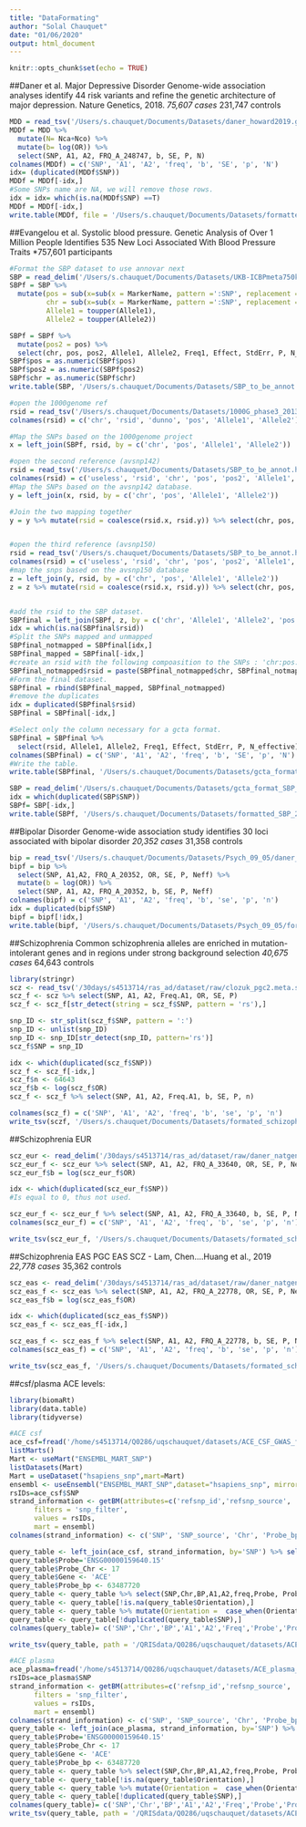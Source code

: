 ```yaml
---
title: "DataFormating"
author: "Solal Chauquet"
date: "01/06/2020"
output: html_document
---
```


```r
knitr::opts_chunk$set(echo = TRUE)
```

##Daner et al. Major Depressive Disorder
Genome-wide association analyses identify 44 risk variants and refine the genetic architecture of
major depression. Nature Genetics, 2018. 
*75,607 cases 
*231,747 controls 

```r
MDD = read_tsv('/Users/s.chauquet/Documents/Datasets/daner_howard2019.gz')
MDDf = MDD %>%
  mutate(N= Nca+Nco) %>%
  mutate(b= log(OR)) %>%
  select(SNP, A1, A2, FRQ_A_248747, b, SE, P, N)
colnames(MDDf) = c('SNP', 'A1', 'A2', 'freq', 'b', 'SE', 'p', 'N')
idx= (duplicated(MDDf$SNP))
MDDf = MDDf[-idx,]
#Some SNPs name are NA, we will remove those rows.
idx = idx= which(is.na(MDDf$SNP) ==T)
MDDf = MDDf[-idx,]
write.table(MDDf, file = '/Users/s.chauquet/Documents/Datasets/formatted_MDD_daner_howard2019.txt', quote = F, row.name = F)
```

##Evangelou et al. Systolic blood pressure.
Genetic Analysis of Over 1 Million People Identifies 535 New Loci Associated With Blood Pressure Traits
*757,601 participants

```r
#Format the SBP dataset to use annovar next
SBP = read_delim('/Users/s.chauquet/Documents/Datasets/UKB-ICBPmeta750k_SBPsummaryResults.txt', delim= ' ')
SBPf = SBP %>%
  mutate(pos = sub(x=sub(x = MarkerName, pattern =':SNP', replacement = ''), pattern = '^[0-9]+:', replacement = ''),
         chr = sub(x=sub(x = MarkerName, pattern =':SNP', replacement = ''), pattern = ':[0-9]*$', replacement = ''),
         Allele1 = toupper(Allele1),
         Allele2 = toupper(Allele2))

SBPf = SBPf %>%
  mutate(pos2 = pos) %>%
  select(chr, pos, pos2, Allele1, Allele2, Freq1, Effect, StdErr, P, N_effective)
SBPf$pos = as.numeric(SBPf$pos)
SBPf$pos2 = as.numeric(SBPf$pos2)
SBPf$chr = as.numeric(SBPf$chr)
write.table(SBP, '/Users/s.chauquet/Documents/Datasets/SBP_to_be_annot', sep = '\t', row.names = F, col.names = F, quote = F)

#open the 1000genome ref
rsid = read_tsv('/Users/s.chauquet/Documents/Datasets/1000G_phase3_20130502_all.bim', col_names = F)
colnames(rsid) = c('chr', 'rsid', 'dunno', 'pos', 'Allele1', 'Allele2')

#Map the SNPs based on the 1000genome project
x = left_join(SBPf, rsid, by = c('chr', 'pos', 'Allele1', 'Allele2'))

#open the second reference (avsnp142)
rsid = read_tsv('/Users/s.chauquet/Documents/Datasets/SBP_to_be_annot.hg19_avsnp142_dropped', col_names = F)
colnames(rsid) = c('useless', 'rsid', 'chr', 'pos', 'pos2', 'Allele1', 'Allele2')
#Map the SNPs based on the avsnp142 database.
y = left_join(x, rsid, by = c('chr', 'pos', 'Allele1', 'Allele2'))

#Join the two mapping together
y = y %>% mutate(rsid = coalesce(rsid.x, rsid.y)) %>% select(chr, pos, Allele1, Allele2, rsid)


#open the third reference (avsnp150)
rsid = read_tsv('/Users/s.chauquet/Documents/Datasets/SBP_to_be_annot.hg19_avsnp150_dropped', col_names = F)
colnames(rsid) = c('useless', 'rsid', 'chr', 'pos', 'pos2', 'Allele1', 'Allele2')
#map the snps based on the avsnp150 database
z = left_join(y, rsid, by = c('chr', 'pos', 'Allele1', 'Allele2'))
z = z %>% mutate(rsid = coalesce(rsid.x, rsid.y)) %>% select(chr, pos, Allele1, Allele2, rsid)


#add the rsid to the SBP dataset.
SBPfinal = left_join(SBPf, z, by = c('chr', 'Allele1', 'Allele2', 'pos'))
idx = which(is.na(SBPfinal$rsid))
#Split the SNPs mapped and unmapped
SBPfinal_notmapped = SBPfinal[idx,]
SBPfinal_mapped = SBPfinal[-idx,]
#create an rsid with the following compoasition to the SNPs : 'chr:pos:allele1:allele2'
SBPfinal_notmapped$rsid = paste(SBPfinal_notmapped$chr, SBPfinal_notmapped$pos, SBPfinal_notmapped$Allele1, SBPfinal_notmapped$Allele2, sep=':')
#Form the final dataset.
SBPfinal = rbind(SBPfinal_mapped, SBPfinal_notmapped)
#remove the duplicates
idx = duplicated(SBPfinal$rsid)
SBPfinal = SBPfinal[-idx,]

#Select only the column necessary for a gcta format.
SBPfinal = SBPfinal %>%
  select(rsid, Allele1, Allele2, Freq1, Effect, StdErr, P, N_effective)
colnames(SBPfinal) = c('SNP', 'A1', 'A2', 'freq', 'b', 'SE', 'p', 'N')
#Write the table.
write.table(SBPfinal, '/Users/s.chauquet/Documents/Datasets/gcta_format_SBP_2018_Evangelou.txt', quote = F, row.names= F)

SBP = read_delim('/Users/s.chauquet/Documents/Datasets/gcta_format_SBP_2018_Evangelou', delim = ' ')
idx = which(duplicated(SBP$SNP))
SBPf= SBP[-idx,]
write.table(SBPf, '/Users/s.chauquet/Documents/Datasets/formatted_SBP_2018_Evangelou.txt', quote = F, row.names= F)
```

##Bipolar Disorder
Genome-wide association study identifies 30 loci associated with bipolar disorder
*20,352 cases 
*31,358 controls

```r
bip = read_tsv('/Users/s.chauquet/Documents/Datasets/Psych_09_05/daner_PGC_BIP32b_mds7a_0416a.gz')
bipf = bip %>% 
  select(SNP, A1,A2, FRQ_A_20352, OR, SE, P, Neff) %>%
  mutate(b = log(OR)) %>%
  select(SNP, A1, A2, FRQ_A_20352, b, SE, P, Neff)
colnames(bipf) = c('SNP', 'A1', 'A2', 'freq', 'b', 'se', 'p', 'n')
idx = duplicated(bipf$SNP)
bipf = bipf[!idx,]
write.table(bipf, '/Users/s.chauquet/Documents/Datasets/Psych_09_05/formatted_bip_2018.txt', quote= F, row.names = F)
```

##Schizophrenia
Common schizophrenia alleles are enriched in mutation-intolerant genes and in regions under strong background selection
*40,675 cases 
*64,643 controls

```r
library(stringr)
scz <- read_tsv('/30days/s4513714/ras_ad/dataset/raw/clozuk_pgc2.meta.sumstats.txt.gz')
scz_f <- scz %>% select(SNP, A1, A2, Freq.A1, OR, SE, P)
scz_f <- scz_f[str_detect(string = scz_f$SNP, pattern = 'rs'),]

snp_ID <- str_split(scz_f$SNP, pattern = ':')
snp_ID <- unlist(snp_ID)
snp_ID <- snp_ID[str_detect(snp_ID, pattern='rs')]
scz_f$SNP = snp_ID

idx <- which(duplicated(scz_f$SNP))
scz_f <- scz_f[-idx,]
scz_f$n <- 64643
scz_f$b <- log(scz_f$OR)
scz_f <- scz_f %>% select(SNP, A1, A2, Freq.A1, b, SE, P, n)

colnames(scz_f) = c('SNP', 'A1', 'A2', 'freq', 'b', 'se', 'p', 'n')
write_tsv(sczf, '/Users/s.chauquet/Documents/Datasets/formated_schizophrenia_clozuk.txt')
```

##Schizophrenia EUR


```r
scz_eur <- read_delim('/30days/s4513714/ras_ad/dataset/raw/daner_natgen_pgc_eur', delim=' ')
scz_eur_f <- scz_eur %>% select(SNP, A1, A2, FRQ_A_33640, OR, SE, P, Neff)
scz_eur_f$b = log(scz_eur_f$OR)

idx <- which(duplicated(scz_eur_f$SNP))
#Is equal to 0, thus not used.

scz_eur_f <- scz_eur_f %>% select(SNP, A1, A2, FRQ_A_33640, b, SE, P, Neff)
colnames(scz_eur_f) = c('SNP', 'A1', 'A2', 'freq', 'b', 'se', 'p', 'n')

write_tsv(scz_eur_f, '/Users/s.chauquet/Documents/Datasets/formated_schizophrenia_european.txt')
```

##Schizophrenia EAS
PGC EAS SCZ - Lam, Chen....Huang et al., 2019
*22,778 cases
*35,362 controls  

```r
scz_eas <- read_delim('/30days/s4513714/ras_ad/dataset/raw/daner_natgen_pgc_eas', delim=' ')
scz_eas_f <- scz_eas %>% select(SNP, A1, A2, FRQ_A_22778, OR, SE, P, Neff)
scz_eas_f$b = log(scz_eas_f$OR)

idx <- which(duplicated(scz_eas_f$SNP))
scz_eas_f <- scz_eas_f[-idx,]

scz_eas_f <- scz_eas_f %>% select(SNP, A1, A2, FRQ_A_22778, b, SE, P, Neff)
colnames(scz_eas_f) = c('SNP', 'A1', 'A2', 'freq', 'b', 'se', 'p', 'n')

write_tsv(scz_eas_f, '/Users/s.chauquet/Documents/Datasets/formated_schizophrenia_east_asian.txt')
```

##csf/plasma ACE levels:

```r
library(biomaRt)
library(data.table)
library(tidyverse)

#ACE csf
ace_csf=fread('/home/s4513714/Q0286/uqschauquet/datasets/ACE_CSF_GWAS_full_summary_gcta_formatted.txt')
listMarts()
Mart <- useMart("ENSEMBL_MART_SNP")
listDatasets(Mart)
Mart = useDataset("hsapiens_snp",mart=Mart)
ensembl <- useEnsembl("ENSEMBL_MART_SNP",dataset="hsapiens_snp", mirror='asia')
rsIDs=ace_csf$SNP
strand_information <- getBM(attributes=c('refsnp_id','refsnp_source', 'chr_name', 'chrom_start', 'chrom_end', 'chrom_strand'), 
      filters = 'snp_filter', 
      values = rsIDs, 
      mart = ensembl)
colnames(strand_information) <- c('SNP', 'SNP_source', 'Chr', 'Probe_bp', 'BP', 'Orientation')

query_table <- left_join(ace_csf, strand_information, by='SNP') %>% select(SNP,Chr,BP,A1,A2,freq,Orientation,b,se,p)
query_table$Probe='ENSG00000159640.15'
query_table$Probe_Chr <- 17
query_table$Gene <- 'ACE'
query_table$Probe_bp <- 63487720
query_table <- query_table %>% select(SNP,Chr,BP,A1,A2,freq,Probe, Probe_Chr, Probe_bp, Gene, Orientation,b,se,p)
query_table <- query_table[!is.na(query_table$Orientation),]
query_table <- query_table %>% mutate(Orientation =  case_when(Orientation == 1 ~ '+'))
query_table <- query_table[!duplicated(query_table$SNP),]
colnames(query_table)= c('SNP','Chr','BP','A1','A2','Freq','Probe','Probe_Chr','Probe_bp','Gene','Orientation','b','se','p')

write_tsv(query_table, path = '/QRISdata/Q0286/uqschauquet/datasets/ACE_csf_query.txt')

#ACE plasma
ace_plasma=fread('/home/s4513714/Q0286/uqschauquet/datasets/ACE_plasma_GWAS_full_summary_gcta_formatted.txt')
rsIDs=ace_plasma$SNP
strand_information <- getBM(attributes=c('refsnp_id','refsnp_source', 'chr_name', 'chrom_start', 'chrom_end', 'chrom_strand'), 
      filters = 'snp_filter', 
      values = rsIDs, 
      mart = ensembl)
colnames(strand_information) <- c('SNP', 'SNP_source', 'Chr', 'Probe_bp', 'BP', 'Orientation')
query_table <- left_join(ace_plasma, strand_information, by='SNP') %>% select(SNP,Chr,BP,A1,A2,freq,Orientation,b,se,p)
query_table$Probe='ENSG00000159640.15'
query_table$Probe_Chr <- 17
query_table$Gene <- 'ACE'
query_table$Probe_bp <- 63487720
query_table <- query_table %>% select(SNP,Chr,BP,A1,A2,freq,Probe, Probe_Chr, Probe_bp, Gene, Orientation,b,se,p)
query_table <- query_table[!is.na(query_table$Orientation),]
query_table <- query_table %>% mutate(Orientation =  case_when(Orientation == 1 ~ '+'))
query_table <- query_table[!duplicated(query_table$SNP),]
colnames(query_table)= c('SNP','Chr','BP','A1','A2','Freq','Probe','Probe_Chr','Probe_bp','Gene','Orientation','b','se','p')
write_tsv(query_table, path = '/QRISdata/Q0286/uqschauquet/datasets/ACE_plasma_query.txt')
```